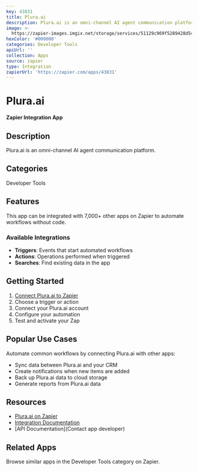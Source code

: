 ```yaml
---
key: 43831
title: Plura.ai
description: Plura.ai is an omni-channel AI agent communication platform.
image: >-
  https://zapier-images.imgix.net/storage/services/51129c969f5289428d54aecea6bf325d.png?auto=format%2Ccompress&ixlib=python-3.0.0&q=50
hexColor: '#000000'
categories: Developer Tools
apiUrl: ''
collection: Apps
source: zapier
type: Integration
zapierUrl: 'https://zapier.com/apps/43831'
---
```

# Plura.ai

**Zapier Integration App**

## Description

Plura.ai is an omni-channel AI agent communication platform.

## Categories

Developer Tools

## Features

This app can be integrated with 7,000+ other apps on Zapier to automate workflows without code.

### Available Integrations

- **Triggers**: Events that start automated workflows
- **Actions**: Operations performed when triggered
- **Searches**: Find existing data in the app

## Getting Started

1. [Connect Plura.ai to Zapier](https://zapier.com/apps/43831)
2. Choose a trigger or action
3. Connect your Plura.ai account
4. Configure your automation
5. Test and activate your Zap

## Popular Use Cases

Automate common workflows by connecting Plura.ai with other apps:

- Sync data between Plura.ai and your CRM
- Create notifications when new items are added
- Back up Plura.ai data to cloud storage
- Generate reports from Plura.ai data

## Resources

- [Plura.ai on Zapier](https://zapier.com/apps/43831)
- [Integration Documentation](https://zapier.com/apps/43831/integrations)
- [API Documentation](Contact app developer)

## Related Apps

Browse similar apps in the Developer Tools category on Zapier.

